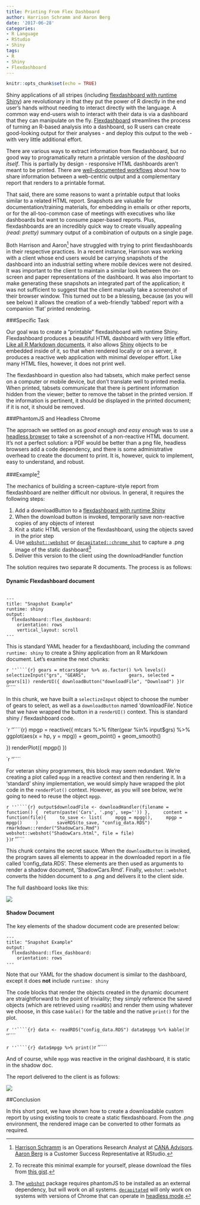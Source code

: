 ```yaml
---
title: Printing From Flex Dashboard
author: Harrison Schramm and Aaron Berg
date: '2017-06-28'
categories: 
- R Language
- RStudio
- Shiny
tags: 
- R
- Shiny
- Flexdashboard
---
```


```r
knitr::opts_chunk$set(echo = TRUE)
```

Shiny applications of all stripes (including [flexdashboard with runtime Shiny](http://rmarkdown.rstudio.com/flexdashboard/shiny.html)) are revolutionary in that they put the power of R directly in the end user's hands without needing to interact directly with the language.  A common way end-users wish to interact with their data is via a dashboard that they can manipulate on the fly.  [Flexdashboard](http://rmarkdown.rstudio.com/flexdashboard/) streamlines the process of turning an R-based analysis into a dashboard, so R users can create good-looking output for their analyses - and deploy this output to the web - with very little additional effort.

There are various ways to extract information from flexdashboard, but no good way to programatically return a printable version of the *dashboard itself*.  This is partially by design - responsive HTML dashboards aren't meant to be printed.  There are [well-documented workflows](https://shiny.rstudio.com/articles/generating-reports.html) about how to share information between a web-centric output and a complementary report that renders to a printable format.  

That said, there are some reasons to want a printable output that looks similar to a related HTML report.  Snapshots are valuable for documentation/training materials, for embedding in emails or other reports, or for the all-too-common case of meetings with executives who like dashboards but want to consume paper-based reports.  Plus, flexdashboards are an incredibly quick way to create visually appealing *(read: pretty)* summary output of a combination of outputs on a single page.

Both Harrison and Aaron[^about] have struggled with trying to print flexdashboards in their respective practices.  In a recent instance, Harrison was working with a client whose end users would be carrying snapshots of the dashboard into an industrial setting where mobile devices were not desired.  It was important to the client to maintain a similar look between the on-screen and paper representations of the dashboard.  It was also important to make generating these snapshots an integrated part of the application; it was not sufficient to suggest that the client manually take a screenshot of their browser window.  This turned out to be a blessing, because (as you will see below) it allows the creation of a web-friendly 'tabbed' report with a companion 'flat' printed rendering.  

[^about]: [Harrison Schramm](https://www.linkedin.com/in/harrisonschramm) is an Operations Research Analyst at [CANA Advisors](http://www.canallc.com/).  [Aaron Berg](https://www.linkedin.com/in/aaron-berg-26150917/) is a Customer Success Representative at RStudio.

###Specific Task

Our goal was to create a "printable" flexdashboard with runtime Shiny.  Flexdashboard produces a beautiful HTML dashboard with very little effort.  [Like all R Markdown documents](https://shiny.rstudio.com/articles/interactive-docs.html), it also allows [Shiny](https://shiny.rstudio.com/) objects to be embedded inside of it, so that when rendered locally or on a server, it produces a reactive web application with minimal developer effort.  Like many HTML files, however, it does not print well.

The flexdashboard in question also had tabsets, which make perfect sense on a computer or mobile device, but don't translate well to printed media.  When printed, tabsets communicate that there is pertinent information hidden from the viewer; better to remove the tabset in the printed version.  If the information is pertinent, it should be displayed in the printed document; if it is not, it should be removed.

###PhantomJS and Headless Chrome

The approach we settled on as *good enough and easy enough* was to use a [headless browser](https://en.wikipedia.org/wiki/Headless_browser) to take a screenshot of a non-reactive HTML document.  It's not a perfect solution: a PDF would be better than a png file, headless browsers add a code dependency, and there is some administrative overhead to create the document to print.  It is, however, quick to implement, easy to understand, and robust.

###Example[^download]

[^download]: To recreate this minimal example for yourself, please download the files from [this gist](https://gist.github.com/agberg/d71d3aacb9b9d5691b7ba7ab7555ba5b).

The mechanics of building a screen-capture-style report from flexdashboard are neither difficult nor obvious.  In general, it requires the following steps:

1.  Add a downloadButton to a [flexdashboard with runtime Shiny](http://rmarkdown.rstudio.com/flexdashboard/shiny.html)
2.  When the download button is invoked, temporarily save non-reactive copies of any objects of interest
3.  Knit a static HTML version of the flexdashboard, using the objects saved in the prior step
4.  Use [```webshot::webshot```](https://github.com/wch/webshot) or [```decapitated::chrome_shot```](https://github.com/hrbrmstr/decapitated) to capture a .png image of the static dashboard[^1]
5.  Deliver this version to the client using the downloadHandler function

[^1]: The [```webshot```](https://github.com/wch/webshot) package requires phantomJS to be installed as an external dependency, but will work on all systems.  [```decapitated```](https://github.com/hrbrmstr/decapitated) will only work on systems with versions of Chrome that can operate in [headless mode](https://developers.google.com/web/updates/2017/04/headless-chrome).

The solution requires two separate R documents.  The process is as follows:

#### Dynamic Flexdashboard document

<pre><code>
---
title: "Snapshot Example"
runtime: shiny
output:
  flexdashboard::flex_dashboard:
    orientation: rows
    vertical_layout: scroll
---
</code></pre>

This is standard YAML header for a flexdashboard, including the command ```runtime: shiny``` to create a Shiny application from an R Markdown document.  Let's examine the next chunks:

`r ''````{r}
gears = mtcars$gear %>% as.factor() %>% levels()
selectizeInput("grs", "GEARS",
               gears, selected = gears[1])
renderUI({
downloadButton("downloadFile", "Download")
})
`r ''````

In this chunk, we have built a ```selectizeInput``` object to choose the number of gears to select, as well as a ```downloadButton``` named 'downloadFile'.  Notice that we have wrapped the button in a ```renderUI()``` context. This is standard shiny / flexdashboard code.  

`r ''````{r}
mpgp = reactive({
  mtcars %>% filter(gear %in% input$grs) %>% ggplot(aes(x = hp, y = mpg)) + geom_point() + geom_smooth()
  
})
renderPlot({
  mpgp()
})

`r ''````

For veteran shiny programmers, this block may seem redundant.  We're creating a plot called ```mpgp``` in a reactive context and then rendering it.  In a 'standard' shiny implementation, we would simply have wrapped the plot code in the ```renderPlot()``` context.  However, as you will see below, we're going to need to reuse the object ```mpgp```.  

`r ''````{r}
output$downloadFile <- downloadHandler(filename = function() { 
return(paste('Cars', '.png', sep=''))
},
    content = function(file){
    to_save <- list(
    mpgg = mpgg(),
    mpgp = mpgp()
    )
      saveRDS(to_save, "config_data.RDS")
      rmarkdown::render("ShadowCars.Rmd")
      webshot::webshot("ShadowCars.html", file = file)
                        })
`r ''````

This chunk contains the secret sauce.  When the ```downloadButton``` is invoked, the program saves all elements to appear in the downloaded report in a file called 'config_data.RDS'.  These elements are then used as arguments to render a shadow document, 'ShadowCars.Rmd'.  Finally, ```webshot::webshot``` converts the hidden document to a .png and delivers it to the client side.

The full dashboard looks like this:

<!-- ![*Screenshot of our minimal implementation of a flexdashboard with downloadable screenshot*](/post/2017-06-19-Printing-From-Flex-Dashboard_files/MinDWN.png) -->

![](/post/2017-06-19-Printing-From-Flex-Dashboard_files/MinDWN.png)

#### Shadow Document

The key elements of the shadow document code are presented below:

```
---
title: "Snapshot Example"
output:
  flexdashboard::flex_dashboard:
    orientation: rows
---
```

Note that our YAML for the shadow document is similar to the dashboard, except it does **not** include ```runtime: shiny```

The code blocks that render the objects created in the dynamic document are straightforward to the point of triviality; they simply reference the saved objects (which are retrieved using ```readRDS```) and render them using whatever we choose, in this case ```kable()``` for the table and the native `print()` for the plot.    

`r ''````{r}
data <- readRDS("config_data.RDS")
data$mpgg %>% kable() 
`r ''````

`r ''````{r}
data$mpgp %>% print() 
`r ''````

And of course, while ```mpgp``` was reactive in the original dashboard, it is static in the shadow doc.  

The report delivered to the client is as follows:

<!-- ![*Example of the type of report delivered to the client in png format.  Note that while the report contains the same objects as the dynamic page, the chart and graph are laid side-by-side, not tabset*](/post/2017-06-19-Printing-From-Flex-Dashboard_files/Cars.png) -->

![](/post/2017-06-19-Printing-From-Flex-Dashboard_files/Cars.png)

##Conclusion

In this short post, we have shown how to create a downloadable custom report by using existing tools to create a static flexdashboard.  From the .png environment, the rendered image can be converted to other formats as required.
